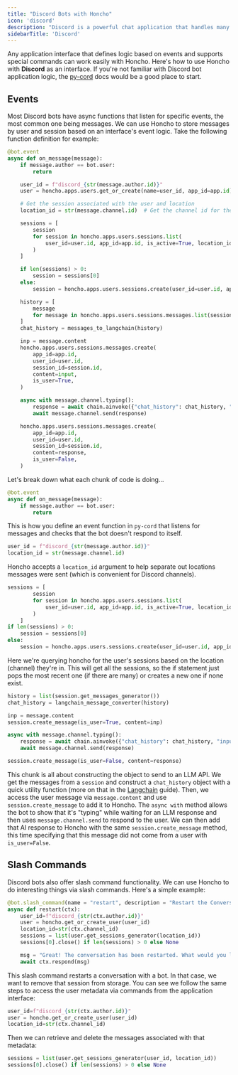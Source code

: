 ```yaml
---
title: "Discord Bots with Honcho"
icon: 'discord'
description: "Discord is a powerful chat application that handles many UI complications"
sidebarTitle: 'Discord'
---
```


Any application interface that defines logic based on events and supports special commands can work easily with Honcho. Here's how to use Honcho with **Discord** as an interface. If you're not familiar with Discord bot application logic, the [py-cord](https://pycord.dev/) docs would be a good place to start. 

## Events

Most Discord bots have async functions that listen for specific events, the most common one being messages. We can use Honcho to store messages by user and session based on an interface's event logic. Take the following function definition for example:
```python
@bot.event
async def on_message(message):
    if message.author == bot.user:
        return

    user_id = f"discord_{str(message.author.id)}"
    user = honcho.apps.users.get_or_create(name=user_id, app_id=app.id)

    # Get the session associated with the user and location
    location_id = str(message.channel.id)  # Get the channel id for the message

    sessions = [
        session
        for session in honcho.apps.users.sessions.list(
            user_id=user.id, app_id=app.id, is_active=True, location_id=location_id
        )
    ]

    if len(sessions) > 0:
        session = sessions[0]
    else:
        session = honcho.apps.users.sessions.create(user_id=user.id, app_id=app.id, location_id=location_id)

    history = [
        message
        for message in honcho.apps.users.sessions.messages.list(session_id=session.id, app_id=app.id, user_id=user.id)
    ]
    chat_history = messages_to_langchain(history)

    inp = message.content
    honcho.apps.users.sessions.messages.create(
        app_id=app.id,
        user_id=user.id,
        session_id=session.id,
        content=input,
        is_user=True,
    )

    async with message.channel.typing():
        response = await chain.ainvoke({"chat_history": chat_history, "input": inp})
        await message.channel.send(response)

    honcho.apps.users.sessions.messages.create(
        app_id=app.id,
        user_id=user.id,
        session_id=session.id,
        content=response,
        is_user=False,
    )
```

Let's break down what each chunk of code is doing...
```python
@bot.event
async def on_message(message):
    if message.author == bot.user:
        return
```

This is how you define an event function in `py-cord` that listens for messages and checks that the bot doesn't respond to itself.

```python
user_id = f"discord_{str(message.author.id)}"
location_id = str(message.channel.id)
```

Honcho accepts a `location_id` argument to help separate out locations messages were sent (which is convenient for Discord channels).  

```python
sessions = [
        session
        for session in honcho.apps.users.sessions.list(
            user_id=user.id, app_id=app.id, is_active=True, location_id=location_id
        )
    ]
if len(sessions) > 0:
    session = sessions[0]
else:
    session = honcho.apps.users.sessions.create(user_id=user.id, app_id=app.id, location_id=location_id)
```

Here we're querying honcho for the user's sessions based on the location (channel) they're in. This will get all the sessions, so the if statement just pops the most recent one (if there are many) or creates a new one if none exist.

```python
history = list(session.get_messages_generator())
chat_history = langchain_message_converter(history)

inp = message.content
session.create_message(is_user=True, content=inp)

async with message.channel.typing():
    response = await chain.ainvoke({"chat_history": chat_history, "input": inp})
    await message.channel.send(response)

session.create_message(is_user=False, content=response)
```

This chunk is all about constructing the object to send to an LLM API. We get the messages from a `session` and construct a `chat_history` object with a quick utility function (more on that in the [Langchain](../llm-frameworks/langchain) guide). Then, we access the user message via `message.content` and use `session.create_message` to add it to Honcho. The `async with` method allows the bot to show that it's "typing" while waiting for an LLM response and then uses `message.channel.send` to respond to the user. We can then add that AI response to Honcho with the same `session.create_message` method, this time specifying that this message did not come from a user with `is_user=False`.

## Slash Commands

Discord bots also offer slash command functionality. We can use Honcho to do interesting things via slash commands. Here's a simple example:

```python
@bot.slash_command(name = "restart", description = "Restart the Conversation")
async def restart(ctx):
    user_id=f"discord_{str(ctx.author.id)}"
    user = honcho.get_or_create_user(user_id)
    location_id=str(ctx.channel_id)
    sessions = list(user.get_sessions_generator(location_id))
    sessions[0].close() if len(sessions) > 0 else None

    msg = "Great! The conversation has been restarted. What would you like to talk about?"
    await ctx.respond(msg)
```

This slash command restarts a conversation with a bot. In that case, we want to remove that session from storage. You can see we follow the same steps to access the user metadata via commands from the application interface:
```python
user_id=f"discord_{str(ctx.author.id)}"
user = honcho.get_or_create_user(user_id)
location_id=str(ctx.channel_id)
```
Then we can retrieve and delete the messages associated with that metadata:
```python
sessions = list(user.get_sessions_generator(user_id, location_id))
sessions[0].close() if len(sessions) > 0 else None
```
